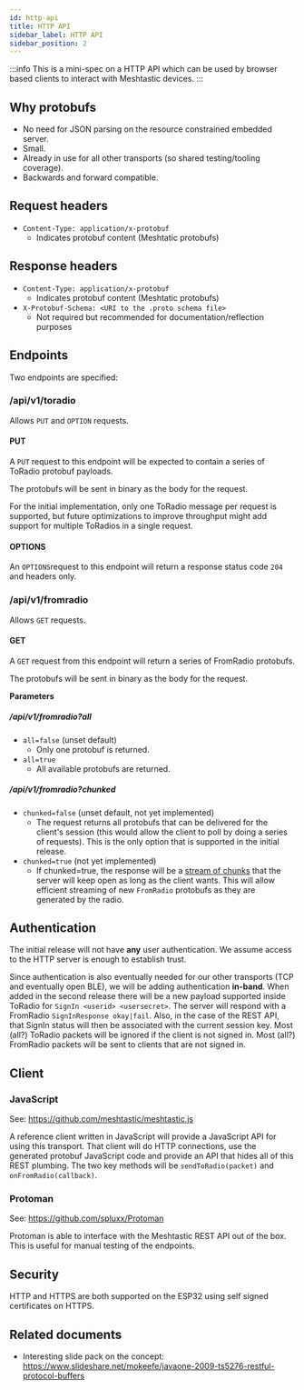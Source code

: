 ```yaml
---
id: http-api
title: HTTP API
sidebar_label: HTTP API
sidebar_position: 2
---
```


:::info
This is a mini-spec on a HTTP API which can be used by browser based clients to interact with Meshtastic devices.
:::

## Why protobufs

- No need for JSON parsing on the resource constrained embedded server.
- Small.
- Already in use for all other transports (so shared testing/tooling coverage).
- Backwards and forward compatible.

## Request headers

- `Content-Type: application/x-protobuf`
  - Indicates protobuf content (Meshtatic protobufs)

## Response headers

- `Content-Type: application/x-protobuf`
  - Indicates protobuf content (Meshtatic protobufs)
- `X-Protobuf-Schema: <URI to the .proto schema file>`
  - Not required but recommended for documentation/reflection purposes

## Endpoints

Two endpoints are specified:

### /api/v1/toradio

Allows `PUT` and `OPTION` requests.

#### PUT

A `PUT` request to this endpoint will be expected to contain a series of ToRadio protobuf payloads.

The protobufs will be sent in binary as the body for the request.

For the initial implementation, only one ToRadio message per request is supported, but future optimizations to improve throughput might add support for multiple ToRadios in a single request.

#### OPTIONS

An `OPTIONS`request to this endpoint will return a response status code `204` and headers only.

### /api/v1/fromradio

Allows `GET` requests.

#### GET

A `GET` request from this endpoint will return a series of FromRadio protobufs.

The protobufs will be sent in binary as the body for the request.

**Parameters**

##### **/api/v1/fromradio?all**

- `all=false` (unset default)
  - Only one protobuf is returned.
- `all=true`
  - All available protobufs are returned.

##### **/api/v1/fromradio?chunked**

- `chunked=false` (unset default, not yet implemented)
  - The request returns all protobufs that can be delivered for the client's session (this would allow the client to poll by doing a series of requests). This is the only option that is supported in the initial release.
- `chunked=true` (not yet implemented)
  - If chunked=true, the response will be a [stream of chunks](https://en.wikipedia.org/wiki/Chunked_transfer_encoding) that the server will keep open as long as the client wants. This will allow efficient streaming of new `FromRadio` protobufs as they are generated by the radio.

## Authentication

The initial release will not have **any** user authentication. We assume access to the HTTP server is enough to establish trust.

Since authentication is also eventually needed for our other transports (TCP and eventually open BLE), we will be adding authentication **in-band**. When added in the second release there will be a new payload supported inside ToRadio for `SignIn <userid> <usersecret>`. The server will respond with a FromRadio `SignInResponse okay|fail`. Also, in the case of the REST API, that SignIn status will then be associated with the current session key. Most (all?) ToRadio packets will be ignored if the client is not signed in. Most (all?) FromRadio packets will be sent to clients that are not signed in.

## Client

### JavaScript

See: https://github.com/meshtastic/meshtastic.js

A reference client written in JavaScript will provide a JavaScript API for using this transport. That client will do HTTP connections, use the generated protobuf JavaScript code and provide an API that hides all of this REST plumbing. The two key methods will be `sendToRadio(packet)` and `onFromRadio(callback)`.

### Protoman

See: https://github.com/spluxx/Protoman

Protoman is able to interface with the Meshtastic REST API out of the box. This is useful for manual testing of the endpoints.

## Security

HTTP and HTTPS are both supported on the ESP32 using self signed certificates on HTTPS.

## Related documents

- Interesting slide pack on the concept: https://www.slideshare.net/mokeefe/javaone-2009-ts5276-restful-protocol-buffers
